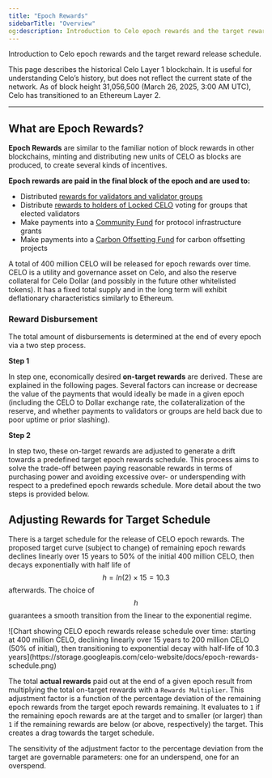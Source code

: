 ```yaml
---
title: "Epoch Rewards"
sidebarTitle: "Overview"
og:description: Introduction to Celo epoch rewards and the target reward release schedule.
---
```


Introduction to Celo epoch rewards and the target reward release schedule.

<Warning>
This page describes the historical Celo Layer 1 blockchain. It is useful for understanding Celo’s history, but does not reflect the current state of the network. As of block height 31,056,500 (March 26, 2025, 3:00 AM UTC), Celo has transitioned to an Ethereum Layer 2.
</Warning>

---

## What are Epoch Rewards?

**Epoch Rewards** are similar to the familiar notion of block rewards in other blockchains, minting and distributing new units of CELO as blocks are produced, to create several kinds of incentives.

**Epoch rewards are paid in the final block of the epoch and are used to:**

- Distributed [rewards for validators and validator groups](/legacy/protocol/pos/epoch-rewards-validator)
- Distribute [rewards to holders of Locked CELO](/home/protocol/epoch-rewards/index) voting for groups that elected validators
- Make payments into a [Community Fund](/home/protocol/epoch-rewards/community-fund) for protocol infrastructure grants
- Make payments into a [Carbon Offsetting Fund](/home/protocol/epoch-rewards/carbon-offsetting-fund) for carbon offsetting projects

A total of 400 million CELO will be released for epoch rewards over time. CELO is a utility and governance asset on Celo, and also the reserve collateral for Celo Dollar (and possibly in the future other whitelisted tokens). It has a fixed total supply and in the long term will exhibit deflationary characteristics similarly to Ethereum.

### Reward Disbursement

The total amount of disbursements is determined at the end of every epoch via a two step process.

**Step 1**

In step one, economically desired **on-target rewards** are derived. These are explained in the following pages. Several factors can increase or decrease the value of the payments that would ideally be made in a given epoch (including the CELO to Dollar exchange rate, the collateralization of the reserve, and whether payments to validators or groups are held back due to poor uptime or prior slashing).

**Step 2**

In step two, these on-target rewards are adjusted to generate a drift towards a predefined target epoch rewards schedule. This process aims to solve the trade-off between paying reasonable rewards in terms of purchasing power and avoiding excessive over- or underspending with respect to a predefined epoch rewards schedule. More detail about the two steps is provided below.

## Adjusting Rewards for Target Schedule

There is a target schedule for the release of CELO epoch rewards. The proposed target curve \(subject to change\) of remaining epoch rewards declines linearly over 15 years to 50% of the initial 400 million CELO, then decays exponentially with half life of $$h = ln(2)\times15 =10.3$$ afterwards. The choice of $$h$$ guarantees a smooth transition from the linear to the exponential regime.

<Frame>
![Chart showing CELO epoch rewards release schedule over time: starting at 400 million CELO, declining linearly over 15 years to 200 million CELO (50% of initial), then transitioning to exponential decay with half-life of 10.3 years](https://storage.googleapis.com/celo-website/docs/epoch-rewards-schedule.png)
</Frame>

The total **actual rewards** paid out at the end of a given epoch result from multiplying the total on-target rewards with a `Rewards Multiplier`. This adjustment factor is a function of the percentage deviation of the remaining epoch rewards from the target epoch rewards remaining. It evaluates to `1` if the remaining epoch rewards are at the target and to smaller \(or larger\) than `1` if the remaining rewards are below \(or above, respectively\) the target. This creates a drag towards the target schedule.

The sensitivity of the adjustment factor to the percentage deviation from the target are governable parameters: one for an underspend, one for an overspend.